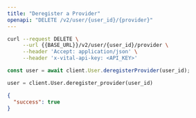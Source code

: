 ```yaml
---
title: "Deregister a Provider"
openapi: "DELETE /v2/user/{user_id}/{provider}"
---
```


<RequestExample>

```bash Shell
curl --request DELETE \
     --url {{BASE_URL}}/v2/user/{user_id}/provider \
     --header 'Accept: application/json' \
     --header 'x-vital-api-key: <API_KEY>'
```

```js JavaScript
const user = await client.User.deregisterProvider(user_id);
```

```python Python
user = client.User.deregister_provider(user_id)
```

</RequestExample>

<ResponseExample>

```json Example
{
  "success": true
}
```

</ResponseExample>
